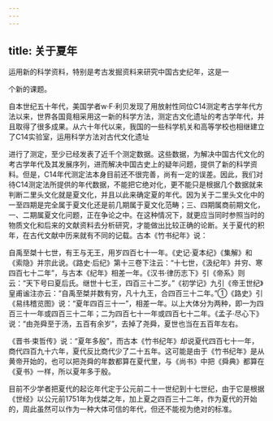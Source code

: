 ```yaml
---
---
---
```

title: 关于夏年
---



运用新的科学资料，特别是考古发掘资料来研究中国古史纪年，这是一

个新的课题。

自本世纪五十年代，美国学者w·F·利贝发现了用放射性同位C14测定考古学年代方法以来，世界各国竟相采用这一新的科学方法，测定古文化遗址的考古学年代，并且取得了很多成果。从六十年代以来，我国的一些科学机关和高等学校也相继建立了C14实验室，运用科学方法对古代文化遗址

进行了测定，至少已经发表了近千个测定数据。这些数据，为解决中国古代文化的考古学年代及其发展序列，进而解决中国古史上的疑年问题，提供了新的科学资料。但是，C14年代测定法本身目前还不很完善，尚有一定的误差。因此，我们对待C14测定法所提供的年代数据，不能把它绝对化，更不能只是根据几个数据就来判断二里头文化就是夏文化，并且以此来确定夏的年代。因为关于二里头文化中的一至四期是完全属于夏文化还是前几期属于夏文化范畴；三、四期属商前期文化，一、二期属夏文化问题，正在争论之中。在这种情况下，就更应当同时参照当时的物质文化和后来的文献资料去分析研究，才能做出比较正确的论断。关于夏代的积年，在古代文献中历来就有不同的记载。古本《竹书纪年》说：

自禹至桀十七世，有王与无王，用岁四百七十一年。《史记·夏本纪》《集解》和《索隐》并宗此说。《路史·后纪》第十三卷下注云：“十七世，《汲纪年》并穷、寒四百七十二年”，与古本《纪年》相差一年。《汉书·律历志下》引《帝系》则云：“天下号曰夏后氏。继世十七王，四百三十二岁。”《初学记》九引《帝王世纪》皇甫谧注亦云：“自禹至桀并数有穷，凡十九王，合四百三十二年。”①《路史》引《易纬稽览图》说：“夏年四百三十一”，相差一年。以上大体分为两种，即一为四百三十一年或四百三十二年；二为四百七十一年或四百七十二年。《孟子·尽心下》说：“由尧舜至于汤，五百有余岁”，去掉了尧舜，夏世也当在五百年左右。

《晋书·束哲传》说：“夏年多殷”，而古本《竹书纪年》却说夏代四百七十一年，商代四百九十六年，夏代反比商代少了二十五年。这可能是由于《竹书纪年》是从黄帝开始的，也可以把尧舜的年数都算在夏代里，与《尚书》中把《舜典》都算在《夏书》一样，所以夏年多于殷。

目前不少学者把夏代的起讫年代定于公元前二十一世纪到十七世纪，由于它是根据《世经》以公元前1751年为伐桀之年，加上夏之四百三十二年，作为夏代的开始的，周此虽然可以作为一种大体可信的年代，但还不能视为绝对的标准。